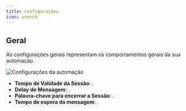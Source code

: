 ```yaml
---
title: Configurações
icon: wrench
---
```


## Geral

As configurações gerais representam os comportamentos gerais da sua automação.

<Frame>
  <img
    src="/images/admin/automation/settings/general.png"
    alt="Configurações da automação"
    className="rounded-lg"
  />
</Frame>

- **Tempo de Validade da Sessão**: .
- **Delay de Mensagem**: .
- **Palavra-chave para encerrar a Sessão**: .
- **Tempo de espera da mensagem**: .